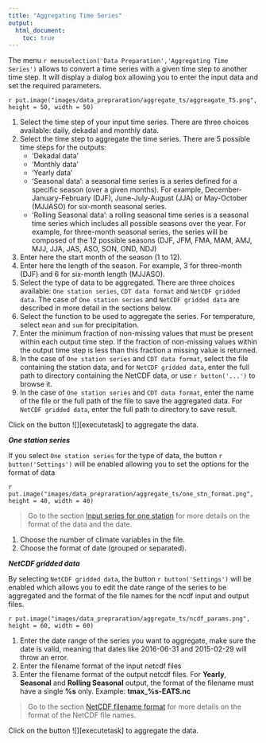 ```yaml
---
title: "Aggregating Time Series"
output:
  html_document:
    toc: true
---
```


The menu `r menuselection('Data Preparation','Aggregating Time Series')` allows to convert a time series with a given time step to another time step. It will display a dialog box allowing you to enter the input data and set the required parameters.

`r put.image("images/data_prepraration/aggregate_ts/aggreagate_TS.png", height = 50, width = 50)`

1. Select the time step of your input time series. There are three choices available: daily, dekadal and monthly data.
2. Select the time step to aggregate the time series. There are 5 possible time steps for the outputs:
	* 'Dekadal data'
	* 'Monthly data'
	* 'Yearly data'
	* 'Seasonal data': a seasonal time series is a series defined for a specific season (over a given months). For example, December-January-February (DJF), June-July-August (JJA) or May-October (MJJASO) for six-month seasonal series. 
	* 'Rolling Seasonal data': a rolling seasonal time series is a seasonal time series which includes all possible seasons over the year. For example, for three-month seasonal series, the series will be composed of the 12 possible seasons (DJF, JFM, FMA, MAM, AMJ, MJJ, JJA, JAS, ASO, SON, OND, NDJ)
3. Enter here the start month of the season (1 to 12).
4. Enter here the length of the season. For example, 3 for three-month (DJF) and 6 for six-month length (MJJASO).
5. Select the type of data to be aggregated. There are three choices available: `One station series`, `CDT data format` and `NetCDF gridded data`. The case of `One station series` and `NetCDF gridded data` are described in more detail in the sections below.
6. Select the function to be used to aggregate the series. For temperature, select `mean` and `sum` for precipitation.
7. Enter the minimum fraction of non-missing values that must be present within each output time step. If the fraction of non-missing values within the output time step is less than this fraction a missing value is returned.
8. In the case of `One station series` and `CDT data format`, select the file containing the station data,  and for `NetCDF gridded data`, enter the full path to directory containing the NetCDF data,  or use `r button('...')` to browse it.
9. In the case of `One station series` and `CDT data format`, enter the name of the file or the full path of the file to save the aggregated data. For `NetCDF gridded data`, enter the full path to directory to save result.

Click on the button ![][executetask] to aggregate the data. 

__*One station series*__

If you select `One station series` for the type of data, the button `r button('Settings')` will be enabled allowing you to set the options for the format of data

`r put.image("images/data_prepraration/aggregate_ts/one_stn_format.png", height = 40, width = 40)`

 >  Go to the section [Input series for one station](cdt_data_input.html#cdt.ts.data) for more details on the format of the data and the date.

1. Choose the number of climate variables in the file.
2. Choose the format of date (grouped or separated).

__*NetCDF gridded data*__

By selecting `NetCDF gridded data`, the button `r button('Settings')` will be enabled which allows you to edit the date range of the series to be aggregated and the format of the file names for the ncdf input and output files.

`r put.image("images/data_prepraration/aggregate_ts/ncdf_params.png", height = 60, width = 60)`

1. Enter the date range of the series you want to aggregate, make sure the date is valid, meaning that dates like 2016-06-31 and 2015-02-29 will throw an error.
2. Enter the filename format of the input netcdf files
3. Enter the filename format of the output netcdf files. For **Yearly**, **Seasonal** and **Rolling Seasonal** output, the format of the filename must have a single **%s** only. Example: **tmax_%s-EATS.nc**

>  Go to the section [NetCDF filename format](cdt_data_input.html#cdt.ncdf.ffrmt) for more details on the format of the NetCDF file names.

Click on the button ![][executetask] to aggregate the data. 
